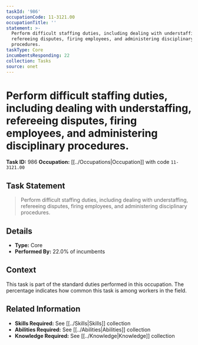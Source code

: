 ```yaml
---
taskId: '986'
occupationCode: 11-3121.00
occupationTitle: ''
statement: >-
  Perform difficult staffing duties, including dealing with understaffing,
  refereeing disputes, firing employees, and administering disciplinary
  procedures.
taskType: Core
incumbentsResponding: 22
collection: Tasks
source: onet
---
```

# Perform difficult staffing duties, including dealing with understaffing, refereeing disputes, firing employees, and administering disciplinary procedures.

**Task ID:** 986
**Occupation:** [[../Occupations|Occupation]] with code `11-3121.00`

## Task Statement

> Perform difficult staffing duties, including dealing with understaffing, refereeing disputes, firing employees, and administering disciplinary procedures.

## Details

- **Type:** Core
- **Performed By:** 22.0% of incumbents

## Context

This task is part of the standard duties performed in this occupation. The percentage indicates how common this task is among workers in the field.

## Related Information

- **Skills Required:** See [[../Skills|Skills]] collection
- **Abilities Required:** See [[../Abilities|Abilities]] collection
- **Knowledge Required:** See [[../Knowledge|Knowledge]] collection
